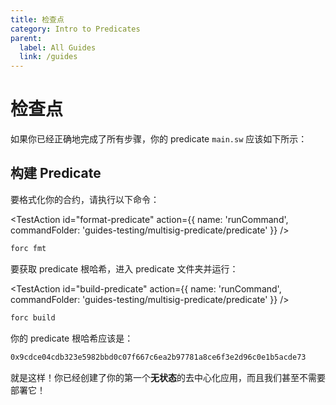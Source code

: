 ```yaml
---
title: 检查点
category: Intro to Predicates
parent:
  label: All Guides
  link: /guides
---
```

# 检查点

如果你已经正确地完成了所有步骤，你的 predicate `main.sw` 应该如下所示：

<CodeImport
  file="../../examples/intro-to-predicates/multisig-predicate/src/main.sw"
  comment="all"
  commentType="//"
  lang="sway"
/>

## 构建 Predicate

要格式化你的合约，请执行以下命令：

<TestAction
id="format-predicate"
action={{
  name: 'runCommand',
  commandFolder: 'guides-testing/multisig-predicate/predicate'
}}
/>

```sh
forc fmt
```

要获取 predicate 根哈希，进入 predicate 文件夹并运行：

<TestAction
id="build-predicate"
action={{
  name: 'runCommand',
  commandFolder: 'guides-testing/multisig-predicate/predicate'
}}
/>

```sh
forc build
```

你的 predicate 根哈希应该是：

```sh
0x9cdce04cdb323e5982bbd0c07f667c6ea2b97781a8ce6f3e2d96c0e1b5acde73
```
就是这样！你已经创建了你的第一个**无状态**的去中心化应用，而且我们甚至不需要部署它！

